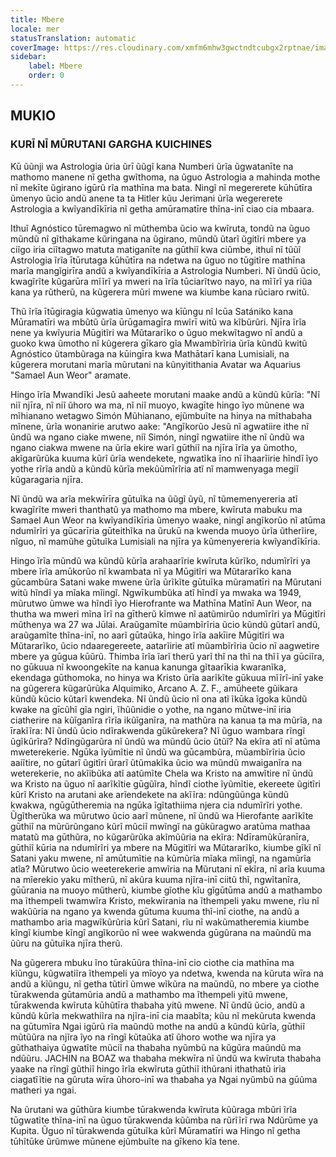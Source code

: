 ```yaml
---
title: Mbere
locale: mer
statusTranslation: automatic
coverImage: https://res.cloudinary.com/xmfm6mhw3gwctndtcubgx2rptnae/image/upload/v1741354450/small_cover_tratado_esoterico_de_astrologia_hermetica_6210a35442.webp
sidebar:
    label: Mbere
    order: 0
---
```

## MUKIO

### KURĪ NĪ MŪRUTANI GARGHA KUICHINES

Kū ũũnji wa Astrologia ũria ũrī ũũgĩ kana Numberi ũrĩa ũgwatanīte na mathomo manene nĩ getha gwĩthoma, na ũguo Astrologia a mahinda mothe nĩ mekīte ũgirano igūrũ rĩa mathīna ma bata. Ningĩ nĩ megererete kūhūtīra ũmenyo ũcio andũ anene ta ta Hitler kũu Jerimani ũrĩa wegererete Astrologia a kwĩyandīkīria nĩ getha amūramatīre thĩna-inī ciao cia mbaara.

Ithuĩ Agnóstico tūremagwo nĩ mũthemba ũcio wa kwĩruta, tondũ na ũguo mũndũ nĩ gĩthakame kũringana na ũgirano, mũndũ ũtarĩ ũgitĩri mbere ya ciĩgo iria ciĩtagwo matuta matiganīte na gūthiĩ kwa ciũmbe, ithuĩ nĩ tũũĩ Astrologia ĩrĩa ītūrutaga kūhūtīra na ndetwa na ũguo no tūgitĩre mathīna marĩa mangĩgirīra andũ a kwĩyandīkīria a Astrologia Numberi. Nĩ ũndũ ũcio, kwagĩrĩte kũgarūra mĩĩrĩ ya mweri na ĩrĩa tūciarĩtwo nayo, na mĩĩrĩ ya riũa kana ya rũtherũ, na kũgerera mũri mwene wa kiumbe kana rũciaro rwitũ.

Thũ ĩrĩa ītūgiragia kũgwatia ũmenyo wa kīūngu nĩ Icūa Satániko kana Mūramatīri wa mbũtũ ũrĩa ūrūgamagīra mwĩrī witũ wa kĩbũrũri. Njīra ĩrĩa nene ya kwĩyuria Mūgitĩri wa Mũtararĩko o ũguo mekwĩtagwo nĩ andũ a guoko kwa ũmotho nĩ kũgerera gīkaro gĩa Mwambĩrĩria ũrĩa kũndũ kwitũ Agnóstico ũtambũraga na kūingīra kwa Mathātarī kana Lumisiali, na kũgerera morutani marĩa mũrutani na kũnyitithania Avatar wa Aquarius "Samael Aun Weor" aramate.

Hingo ĩrĩa Mwandĩki Jesũ aaheete morutani maake andũ a kũndũ kũrĩa: "Nĩ niĩ njīra, nĩ niĩ ũhoro wa ma, nĩ niĩ muoyo, kwagīte hingo ĩyo mũnene wa mĩhianano wetagwo Simón Mũhianano, ejũmbuĩte na hinya na mĩthabaha mĩnene, ũrĩa wonanirie arutwo aake: "Angĩkorũo Jesũ nĩ agwatiire ithe nĩ ũndũ wa ngano ciake mwene, niĩ Simón, ningĩ ngwatiire ithe nĩ ũndũ wa ngano ciakwa mwene na ũrĩa ekire warĩ gūthiĩ na njīra ĩrĩa ya ũmotho, akĩgarũrũka kuuma kũrĩ ũrĩa wendekete, ngwatĩka ĩno nĩ ĩhaarĩirie hĩndĩ ĩyo yothe rĩrĩa andũ a kũndũ kũrĩa mekũũmĩrĩria atĩ nĩ mamwenyaga megiĩ kũgaragaria njīra.

Nĩ ũndũ wa arĩa mekwīrīra gūtuĩka na ũũgĩ ũyũ, nĩ tũmemenyereria atĩ kwagĩrĩte mweri thanthatũ ya mathomo ma mbere, kwĩruta mabuku ma Samael Aun Weor na kwĩyandīkīria ũmenyo waake, ningĩ angĩkorũo nĩ atūma ndumĩrĩri ya gūcarīria gūteithĩka na ũrukū na kwenda muoyo ũrĩa ũtherĩire, nĩguo, nĩ mamũhe gūtuĩka Lumisiali na njīra ya kũmenyereria kwĩyandīkīria.

Hingo ĩrĩa mũndũ wa kũndũ kũrĩa arahaarĩrie kwĩruta kũrĩko, ndumĩrĩri ya mbere ĩrĩa amūkorũo nĩ kwambata nĩ ya Mūgitĩri wa Mũtararĩko kana gūcambũra Satani wake mwene ũrĩa ũrĩkĩte gūtuĩka mũramatīri na Mũrutani witũ hĩndĩ ya mĩaka mĩingĩ. Ngwīkumbũka atĩ hĩndĩ ya mwaka wa 1949, mũrutwo ũmwe wa hĩndĩ ĩyo Hierofrante wa Mathīna Matĩnĩ Aun Weor, na thutha wa mweri mĩna ĩrĩ na gītherũ kĩmwe nĩ aatũmirũo ndumĩrĩri ya Mūgitĩri mũthenya wa 27 wa Jūlai. Araũgamĩte mũambĩrĩria ũcio kũndũ gũtarĩ andũ, araũgamĩte thĩna-inī, no aarĩ gūtaũka, hingo ĩrĩa aakīire Mūgitĩri wa Mũtararĩko, ũcio ndaaregereete, aatarĩirie atĩ mũambĩrĩria ũcio nĩ aagwetire mbere ya gūgua kūũrũ. Thimba ĩrĩa ĩarĩ therũ yarĩ thĩ na thĩ na thĩĩ ya gūciĩra, no gūkuua nĩ kwoongekīte na kanua kanunga gĩtaarīkia kwaranĩka, ekendaga gūthomoka, no hinya wa Kristo ũrĩa aarĩkĩte gūkuua mĩĩrĩ-inī yake na gũgerera kũgarũrũka Alquimiko, Arcano A. Z. F., amūheete gũikara kũndũ kũcio kũtarĩ kwendeka. Nĩ ũndũ ũcio nĩ ona atĩ ĩkūka ĩgoka kũndũ kwake na gīcũhĩ gĩa ngiri, ĩhũũnidie o yothe, na ngano mũtwe-inī iria ciatherire na kũĩganĩra rĩrĩa ikũĩganĩra, na mathũra na kanua ta ma mũrĩa, na īrakĩĩra: Nĩ ũndũ ũcio ndĩrakwenda gũkũrekera? Nĩ ũguo wambara rĩngĩ ũgĩkũrĩra? Ndĩngũgarũra nĩ ũndũ wa mũndũ ũcio ũtũĩ? Na ekĩra atĩ nĩ atũma mweterekerie. Ngūka ĩyũmĩtie nĩ ũndũ wa gūcambũra, mũambĩrĩria ũcio aaiĩtire, no gūtarĩ ũgitĩri ũrarĩ ũtũmakĩka ũcio wa mũndũ mwaiganĩra na weterekerie, no akĩibũka atĩ aatũmĩte Chela wa Kristo na amwĩtire nĩ ũndũ wa Kristo na ũguo nĩ aarĩkĩtie gūgũĩra, hĩndĩ ciothe ĩyũmĩtie, ekereete ũgitĩri kũrĩ Kristo na arutani ake arĩendekete na akĩĩra: ndũngũũnga kũndũ kwakwa, ngūgūtheremia na ngūka ĩgĩtathiima njera cia ndumĩrĩri yothe. Ũgĩtherũka wa mũrutwo ũcio aarĩ mũnene, nĩ ũndũ wa Hierofante aarĩkĩte gūthiĩ na mũrũrũngano kũrĩ mũciĩ mwĩngĩ na gũkũragwo aratūma mathaa matatũ ma gūthũra, no kũgarũrũka akĩmũũria na ekĩra: Ndīramũkūranīra, gūthiĩ kūria na ndumĩrĩri ya mbere na Mūgitĩri wa Mũtararĩko, kiumbe gĩkĩ nĩ Satani yaku mwene, nĩ amūtumĩtie na kũmũrĩa mĩaka mĩingĩ, na ngamũrĩa atĩa? Mũrutwo ũcio weeterekerie amwĩria na Mũrutani nĩ ekĩra, nĩ arĩa kuuma na mĩerekio yaku mĩtherũ, nĩ akũra kuuma njĩra-inī ciitũ thĩ, ngwĩtanĩra, gūūrania na muoyo mũtherũ, kiumbe gĩothe kĩu gĩgūtūma andũ a mathambo ma ĩthempeli twamwĩra Kristo, mekwīrania na ĩthempeli yaku mwene, rĩu nĩ wakũũria na ngano ya kwenda gūtuma kuuma thĩ-inī ciothe, na andũ a mathambo aria magwĩkũrũria kũrĩ Satani, rĩu nĩ wakũmatheremia kiumbe kĩngĩ kiumbe kĩngĩ angĩkorũo nĩ wee wakwenda gūgũrana na maũndũ ma ũũru na gūtuĩka njīra therũ.

Na gũgerera mbuku ĩno tūrakūũra thĩna-inī cio ciothe cia mathīna ma kĩũngu, kũgwatiĩra ĩthempeli ya mĩoyo ya ndetwa, kwenda na kũruta wīra na andũ a kĩũngu, nĩ getha tũtirĩ ũmwe wĩkũra na maũndũ, no mbere ya ciothe tūrakwenda gūtamũria andũ a mathambo ma ĩthempeli yitũ mwene, tūrakwenda kwĩruta kūhũtīra thabaha yitũ mwene. Nĩ ũndũ ũcio, andũ a kũndũ kũrĩa mekwathiĩra na njĩra-inī cia maabĩta; kũu nĩ mekũruta kwenda na gūtumĩra Ngai igūrũ rĩa maũndũ mothe na andũ a kũndũ kũrĩa, gūthiĩ mũtũũra na njĩra ĩyo na rĩngĩ kũtaũka atĩ ũhoro wothe wa njīra ya gũthathaiya ũgwatĩte mũciĩ na thabaha nyũmbũ na kũgũra maũndũ ma ndũũru. JACHIN na BOAZ wa thabaha mekwīra nĩ ũndũ wa kwĩruta thabaha yaake na rĩngĩ gũthiĩ hingo ĩrĩa ekwĩruta gūthiĩ ithũrani ithathatũ iria ciagatĩĩtie na gũruta wīra ũhoro-inī wa thabaha ya Ngai nyũmbũ na gūũma matheri ya ngai.

Na ũrutani wa gūthũra kiumbe tūrakwenda kwĩruta kũũraga mbũri ĩrĩa tūgwatĩte thĩna-inī na ũguo tūrakwenda kũũmba na rũrĩĩrĩ rwa Ndũrũme ya Kupita. Ũguo nĩ tūrakwenda gūtuĩka kũrĩ Mūramatīri wa Hingo nĩ getha tūhĩtūke ũrũmwe mūnene ejũmbuĩte na gīkeno kĩa tene.

